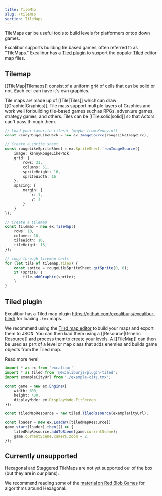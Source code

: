 ```yaml
---
title: TileMap
slug: /tilemap
section: TileMaps
---
```


TileMaps can be useful tools to build levels for platformers or top down games.

Excalibur supports building tile based games, often referred to as "TileMaps." Excalibur has a [Tiled plugin](https://github.com/excaliburjs/excalibur-tiled/pull/162) to support the popular [Tiled](https://www.mapeditor.org/) editor map files.

## Tilemap

[[TileMap|Tilemaps]] consist of a uniform grid of cells that can be solid or not. Each cell can have it's own graphics.

Tile maps are made up of [[Tile|Tiles]] which can draw [[Graphic|Graphics]]. Tile
maps support multiple layers of Graphics and work well for building tile-based games such as RPGs,
adventure games, strategy games, and others. Tiles can be [[Tile.solid|solid]] so
that Actors can't pass through them.

```typescript
// Load your favorite tileset (maybe from Kenny.nl)
const kennyRougeLikePack = new ex.ImageSource(rougeLikeImageSrc);

// Create a sprite sheet
const rougeLikeSpriteSheet = ex.SpriteSheet.fromImageSource({
    image: kennyRougeLikePack,
    grid: {
        rows: 31,
        columns: 51,
        spriteHeight: 16,
        spriteWidth: 16
    },
    spacing: {
        margin: {
            x: 1,
            y: 1
        }
    }
});

// Create a tilemap
const tilemap = new ex.TileMap({
    rows: 10,
    columns: 10,
    tileWidth: 16,
    tileHeight: 16,
});

// loop through tilemap cells
for (let tile of tilemap.tiles) {
    const sprite = rougeLikeSpriteSheet.getSprite(0, 0);
    if (sprite) {
        tile.addGraphic(sprite);
    }
}
```

<IFrameEmbed src="https://excaliburjs.com/excalibur-snippets/tilemap/"/>

## Tiled plugin

Excalibur has a Tiled map plugin https://github.com/excaliburjs/excalibur-tiled/ for loading `.tmx` maps.

We recommend using the [Tiled map editor](http://www.mapeditor.org/) to build your maps
and export them to JSON. You can then load them using a [[Resource|Generic Resource]]
and process them to create your levels. A [[TileMap]] can then be used as part of a
level or map class that adds enemies and builds game objects from the Tiled map.

Read more [here](/docs/tiled-plugin)! 

```typescript
import * as ex from 'excalibur'
import * as tiled from '@excaliburjs/plugin-tiled';
import exampleCityUrl from './example-city.tmx';

const game = new ex.Engine({
    width: 600,
    height: 400,
    displayMode: ex.DisplayMode.FitScreen
});

const tiledMapResource = new tiled.TiledResource(exampleCityUrl);

const loader = new ex.Loader([tiledMapResource])
game.start(loader).then(() => {
    tiledMapResource.addToScene(game.currentScene);
    game.currentScene.camera.zoom = 2;
});
```

<IFrameEmbed src="https://excaliburjs.com/excalibur-snippets/tiled/"/>

## Currently unsupported

Hexagonal and Staggered TileMaps are not yet supported out of the box (but they are in our plans).

We recommend reading some of the [material on Red Blob Games](https://www.redblobgames.com/) for algorithms around Hexagonal.
